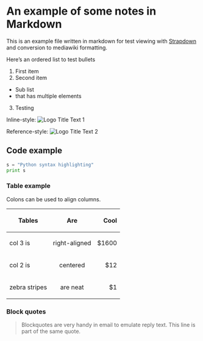 = An example of some notes in Markdown =

This is an example file written in markdown for test viewing with [http://strapdownjs.com/ Strapdown] and conversion to mediawiki formatting.

Here’s an ordered list to test bullets

# First item
# Second item

* Sub list
* that has multiple elements

<ol start="3" style="list-style-type: decimal;">
<li>Testing</li></ol>

Inline-style: [[File:https://github.com/adam-p/markdown-here/raw/master/src/common/images/icon48.png|Logo Title Text 1]]

Reference-style: [[File:https://github.com/adam-p/markdown-here/raw/master/src/common/images/icon48.png|Logo Title Text 2]]

== Code example ==

<source lang="python">s = "Python syntax highlighting"
print s</source>
=== Table example ===

Colons can be used to align columns.

{|
! Tables
!align="center"| Are
!align="right"| Cool
|-
| col 3 is
|align="center"| right-aligned
|align="right"| $1600
|-
| col 2 is
|align="center"| centered
|align="right"| $12
|-
| zebra stripes
|align="center"| are neat
|align="right"| $1
|}

=== Block quotes ===

<blockquote>Blockquotes are very handy in email to emulate reply text. This line is part of the same quote.
</blockquote>
